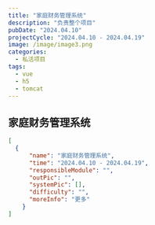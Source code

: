 ```yaml
---
title: "家庭财务管理系统"
description: "负责整个项目"
pubDate: "2024.04.10"
projectCycle: "2024.04.10 - 2024.04.19"
image: /image/image3.png
categories:
  - 私活项目
tags:
  - vue
  - h5
  - tomcat
---
```


## 家庭财务管理系统

```json
[
  {
      "name": "家庭财务管理系统",
      "time": "2024.04.10 - 2024.04.19",
      "responsibleModule": "",
      "outPic": "",
      "systemPic": [],
      "difficulty": "",
      "moreInfo": "更多"
    }
]
```
